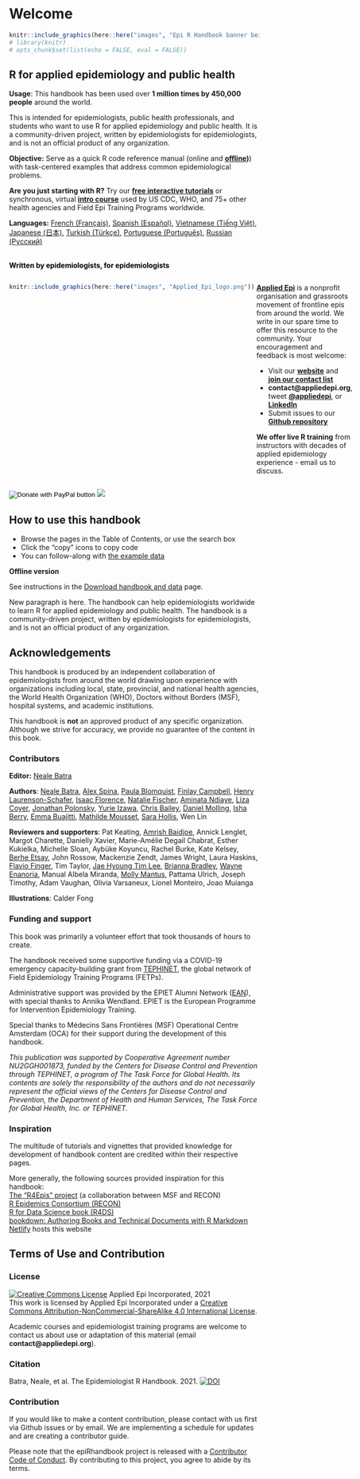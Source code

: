 # Welcome {.unnumbered}

```r
knitr::include_graphics(here::here("images", "Epi R Handbook banner beige 1500x500.png"))
# library(knitr)
# opts_chunk$set(list(echo = FALSE, eval = FALSE))
```

<meta name="description" content="The Epi R Handbook is an R reference manual for applied epidemiology and public health.">

<meta http-equiv="Content-Type" content="text/html; charset=utf-8">

<!-- <span style="color: red;">**THIS IS A DRAFT.  REVIEWERS GIVE FEEDBACK AT THIS [LINK](https://forms.gle/4RNdRRLGx67xW9yq9)**.</span> -->

<!-- <span style="color: darkgreen;">**DO YOU LIKE THIS HANDBOOK? SHOULD SOMETHING BE CHANGED? PLEASE TELL US!**</span> -->

<!-- <form target="_blank" action="https://forms.gle/A5SnRVws7tPD15Js9"> -->

<!--     <input type="submit" value="FEEDBACK" /> -->

<!-- </form> -->

<!-- ======================================================= -->

<!-- ## An R reference manual for applied epidemiology and public health {.unnumbered} -->

<!-- <span style="color: brown;">**The Epi R Handbook is an R reference manual for applied epidemiology and public health.**</span> -->

<!-- ## About this handbook   -->

## R for applied epidemiology and public health {.unnumbered}

**Usage**: This handbook has been used over **1 million times by 450,000 people** around the world.

This is intended for epidemiologists, public health professionals, and students who want to use R for applied epidemiology and public health. It is a community-driven project, written by epidemiologists for epidemiologists, and is not an official product of any organization.

**Objective:** Serve as a quick R code reference manual (online and [**offline**](#data-used)**)**) with task-centered examples that address common epidemiological problems.

**Are you just starting with R?** Try our [**free interactive tutorials**](https://www.appliedepi.org/tutorial/) or synchronous, virtual [**intro course**](https://www.appliedepi.org/live/) used by US CDC, WHO, and 75+ other health agencies and Field Epi Training Programs worldwide.

**Languages:** [French (Français)](https://epirhandbook.com/fr), [Spanish (Español)](https://epirhandbook.com/es/), [Vietnamese (Tiếng Việt)](https://epirhandbook.com/vn/), [Japanese (日本)](https://epirhandbook.com/jp/), [Turkish (Türkçe)](https://epirhandbook.com/tr/), [Portuguese (Português)](https://epirhandbook.com/pt), [Russian (Русский)](https://epirhandbook.com/ru)

<!-- * Use practical epi examples - cleaning case linelists, making transmission chains and epidemic curves, automated reports and dashboards, modeling incidence and making projections, demographic pyramids and rate standardization, record matching, outbreak detection, survey analysis, survival analysis, GIS basics, contact tracing, phylogenetic trees...   -->

<!-- **How is this different than other R books?**   -->

<!-- * It is community-driven - *written for epidemiologists by epidemiologists* in their spare time and leveraging experience in local, national, academic, and emergency settings   -->

<!-- Dual-column created based on the rmarkdown cookbook here: https://bookdown.org/yihui/rmarkdown-cookbook/multi-column.html -->

<!-- <form target="_blank" action="https://www.paypal.com/donate?hosted_button_id=YTEZELC8VBXV6"> -->

<!--     <input type="submit" value="Donate to maintain this resource" /> -->

<!-- </form> -->

<br> [**Written by epidemiologists, for epidemiologists**]{style="color: black;"}

::: {style="display: flex;"}
<div>

```r
knitr::include_graphics(here::here("images", "Applied_Epi_logo.png"))
```

</div>

::: {.col data-latex="{0.05\\textwidth}"}
  <!-- an empty Div (with a white space), serving as
a column separator -->
:::

<div>

[**Applied Epi**](http://www.appliedepi.org) is a nonprofit organisation and grassroots movement of frontline epis from around the world. We write in our spare time to offer this resource to the community. Your encouragement and feedback is most welcome:

-   Visit our [**website**](http://www.appliedepi.org) and [**join our contact list**](https://forms.gle/9awNd8syypTSYUsn7)\
-   **contact\@appliedepi.org**, tweet [**\@appliedepi**](https://twitter.com/appliedepi), or [**LinkedIn**](www.linkedin.com/company/appliedepi)\
-   Submit issues to our [**Github repository**](https://github.com/appliedepi/epiRhandbook_eng)

**We offer live R training** from instructors with decades of applied epidemiology experience - email us to discuss.

</div>
:::

<form target="_blank" action="https://www.paypal.com/donate" method="post" target="_top">

<input type="hidden" name="hosted_button_id" value="YTEZELC8VBXV6" /> <input type="image" src="https://github.com/appliedepi/epiRhandbook_eng/raw/master/images/donate_button_long.png" border="0" name="submit" title="PayPal - The safer, easier way to pay online!" alt="Donate with PayPal button" /> <img src="https://www.paypal.com/en_US/i/scr/pixel.gif" border="0"/>

</form>

<!-- ======================================================= -->

## How to use this handbook {.unnumbered}

-   Browse the pages in the Table of Contents, or use the search box
-   Click the "copy" icons to copy code\
-   You can follow-along with [the example data](#data-used)

**Offline version**

See instructions in the [Download handbook and data](#data-used) page.

New paragraph is here. The handbook can help epidemiologists worldwide to learn R for applied epidemiology and public health. The handbook is a community-driven project, written by epidemiologists for epidemiologists, and is not an official product of any organization.

<!-- ======================================================= -->

## Acknowledgements {.unnumbered}

This handbook is produced by an independent collaboration of epidemiologists from around the world drawing upon experience with organizations including local, state, provincial, and national health agencies, the World Health Organization (WHO), Doctors without Borders (MSF), hospital systems, and academic institutions.

This handbook is **not** an approved product of any specific organization. Although we strive for accuracy, we provide no guarantee of the content in this book.

### Contributors {.unnumbered}

**Editor:** [Neale Batra](https://www.linkedin.com/in/neale-batra/)

**Authors**: [Neale Batra](https://www.linkedin.com/in/neale-batra/), [Alex Spina](https://github.com/aspina7), [Paula Blomquist](https://www.linkedin.com/in/paula-bianca-blomquist-53188186/), [Finlay Campbell](https://github.com/finlaycampbell), [Henry Laurenson-Schafer](https://github.com/henryls1), [Isaac Florence](www.Twitter.com/isaacatflorence), [Natalie Fischer](https://www.linkedin.com/in/nataliefischer211/), [Aminata Ndiaye](https://twitter.com/aminata_fadl), [Liza Coyer](https://www.linkedin.com/in/liza-coyer-86022040/), [Jonathan Polonsky](https://twitter.com/jonny_polonsky), [Yurie Izawa](https://ch.linkedin.com/in/yurie-izawa-a1590319), [Chris Bailey](https://twitter.com/cbailey_58?lang=en), [Daniel Molling](https://www.linkedin.com/in/daniel-molling-4005716a/), [Isha Berry](https://twitter.com/ishaberry2), [Emma Buajitti](https://twitter.com/buajitti), [Mathilde Mousset](https://mathildemousset.wordpress.com/research/), [Sara Hollis](https://www.linkedin.com/in/saramhollis/), Wen Lin

**Reviewers and supporters**: Pat Keating, [Amrish Baidjoe](https://twitter.com/Ammer_B), Annick Lenglet, Margot Charette, Danielly Xavier, Marie-Amélie Degail Chabrat, Esther Kukielka, Michelle Sloan, Aybüke Koyuncu, Rachel Burke, Kate Kelsey, [Berhe Etsay](https://www.linkedin.com/in/berhe-etsay-5752b1154/), John Rossow, Mackenzie Zendt, James Wright, Laura Haskins, [Flavio Finger](ffinger.github.io), Tim Taylor, [Jae Hyoung Tim Lee](https://www.linkedin.com/in/jaehyoungtlee/), [Brianna Bradley](https://www.linkedin.com/in/brianna-bradley-bb8658155), [Wayne Enanoria](https://www.linkedin.com/in/wenanoria), Manual Albela Miranda, [Molly Mantus](https://www.linkedin.com/in/molly-mantus-174550150/), Pattama Ulrich, Joseph Timothy, Adam Vaughan, Olivia Varsaneux, Lionel Monteiro, Joao Muianga

**Illustrations**: Calder Fong

<!-- **Editor-in-Chief:** Neale Batra  -->

<!-- **Project core team:** Neale Batra, Alex Spina, Amrish Baidjoe, Pat Keating, Henry Laurenson-Schafer, Finlay Campbell   -->

<!-- **Authors**: Neale Batra, Alex Spina, Paula Blomquist, Finlay Campbell, Henry Laurenson-Schafer, [Isaac Florence](www.Twitter.com/isaacatflorence), Natalie Fischer, Aminata Ndiaye, Liza Coyer, Jonathan Polonsky, Yurie Izawa, Chris Bailey, Daniel Molling, Isha Berry, Emma Buajitti, Mathilde Mousset, Sara Hollis, Wen Lin   -->

<!-- **Reviewers**: Pat Keating, Mathilde Mousset, Annick Lenglet, Margot Charette, Isha Berry, Paula Blomquist, Natalie Fischer, Daniely Xavier, Esther Kukielka, Michelle Sloan, Aybüke Koyuncu, Rachel Burke, Daniel Molling, Kate Kelsey, Berhe Etsay, John Rossow, Mackenzie Zendt, James Wright, Wayne Enanoria, Laura Haskins, Flavio Finger, Tim Taylor, Jae Hyoung Tim Lee, Brianna Bradley, Manual Albela Miranda, Molly Mantus, Priscilla Spencer, Pattama Ulrich, Joseph Timothy, Adam Vaughan, Olivia Varsaneux, Lionel Monteiro, Joao Muianga   -->

### Funding and support {.unnumbered}

This book was primarily a volunteer effort that took thousands of hours to create.

The handbook received some supportive funding via a COVID-19 emergency capacity-building grant from [TEPHINET](https://www.tephinet.org/), the global network of Field Epidemiology Training Programs (FETPs).

Administrative support was provided by the EPIET Alumni Network ([EAN](https://epietalumni.net/)), with special thanks to Annika Wendland. EPIET is the European Programme for Intervention Epidemiology Training.

Special thanks to Médecins Sans Frontières (MSF) Operational Centre Amsterdam (OCA) for their support during the development of this handbook.

*This publication was supported by Cooperative Agreement number NU2GGH001873, funded by the Centers for Disease Control and Prevention through TEPHINET, a program of The Task Force for Global Health. Its contents are solely the responsibility of the authors and do not necessarily represent the official views of the Centers for Disease Control and Prevention, the Department of Health and Human Services, The Task Force for Global Health, Inc. or TEPHINET.*

### Inspiration {.unnumbered}

The multitude of tutorials and vignettes that provided knowledge for development of handbook content are credited within their respective pages.

More generally, the following sources provided inspiration for this handbook:\
[The "R4Epis" project](https://r4epis.netlify.app/) (a collaboration between MSF and RECON)\
[R Epidemics Consortium (RECON)](https://www.repidemicsconsortium.org/)\
[R for Data Science book (R4DS)](https://r4ds.had.co.nz/)\
[bookdown: Authoring Books and Technical Documents with R Markdown](https://bookdown.org/yihui/bookdown/)\
[Netlify](https://www.netlify.com) hosts this website

<!-- ### Image credits {-}   -->

<!-- Images in logo from US CDC Public Health Image Library) include [2013 Yemen looking for mosquito breeding sites](https://phil.cdc.gov/Details.aspx?pid=19623), [Ebola virus](https://phil.cdc.gov/Details.aspx?pid=23186), and [Survey in Rajasthan](https://phil.cdc.gov/Details.aspx?pid=19838).   -->

## Terms of Use and Contribution {.unnumbered}

### License {.unnumbered}

<a rel="license" href="http://creativecommons.org/licenses/by-nc-sa/4.0/"><img src="https://i.creativecommons.org/l/by-nc-sa/4.0/88x31.png" alt="Creative Commons License" style="border-width:0"/></a> Applied Epi Incorporated, 2021 <br />This work is licensed by Applied Epi Incorporated under a <a rel="license" href="http://creativecommons.org/licenses/by-nc-sa/4.0/">Creative Commons Attribution-NonCommercial-ShareAlike 4.0 International License</a>.

Academic courses and epidemiologist training programs are welcome to contact us about use or adaptation of this material (email **contact\@appliedepi.org**).

### Citation {.unnumbered}

Batra, Neale, et al. The Epidemiologist R Handbook. 2021. <a rel="license" href="https://zenodo.org/badge/231610102.svg"><img src="https://zenodo.org/badge/231610102.svg" alt="DOI" style="border-width:0"/></a><br />

### Contribution {.unnumbered}

If you would like to make a content contribution, please contact with us first via Github issues or by email. We are implementing a schedule for updates and are creating a contributor guide.

Please note that the epiRhandbook project is released with a [Contributor Code of Conduct](https://contributor-covenant.org/version/2/0/CODE_OF_CONDUCT.html). By contributing to this project, you agree to abide by its terms.